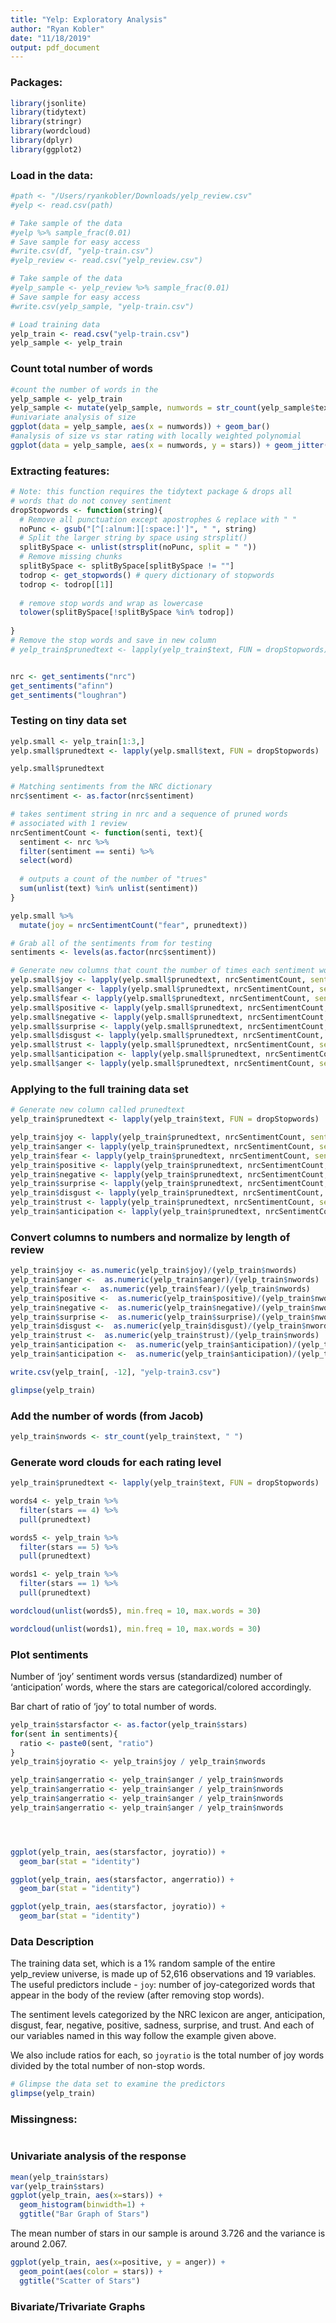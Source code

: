 ```yaml
---
title: "Yelp: Exploratory Analysis"
author: "Ryan Kobler"
date: "11/18/2019"
output: pdf_document
---
```

### Packages:
```r
library(jsonlite)
library(tidytext)
library(stringr)
library(wordcloud)
library(dplyr)
library(ggplot2)
```

### Load in the data:
```r
#path <- "/Users/ryankobler/Downloads/yelp_review.csv"
#yelp <- read.csv(path)

# Take sample of the data
#yelp %>% sample_frac(0.01)
# Save sample for easy access
#write.csv(df, "yelp-train.csv")
#yelp_review <- read.csv("yelp_review.csv")

# Take sample of the data
#yelp_sample <- yelp_review %>% sample_frac(0.01)
# Save sample for easy access
#write.csv(yelp_sample, "yelp-train.csv")

# Load training data
yelp_train <- read.csv("yelp-train.csv")
yelp_sample <- yelp_train
```

### Count total number of words
```r
#count the number of words in the
yelp_sample <- yelp_train
yelp_sample <- mutate(yelp_sample, numwords = str_count(yelp_sample$text, " "))
#univariate analysis of size
ggplot(data = yelp_sample, aes(x = numwords)) + geom_bar()
#analysis of size vs star rating with locally weighted polynomial
ggplot(data = yelp_sample, aes(x = numwords, y = stars)) + geom_jitter(size = 0.25) + geom_smooth()

```

### Extracting features:
```r
# Note: this function requires the tidytext package & drops all
# words that do not convey sentiment
dropStopwords <- function(string){
  # Remove all punctuation except apostrophes & replace with " "
  noPunc <- gsub("[^[:alnum:][:space:]']", " ", string) 
  # Split the larger string by space using strsplit()
  splitBySpace <- unlist(strsplit(noPunc, split = " "))
  # Remove missing chunks
  splitBySpace <- splitBySpace[splitBySpace != ""]
  todrop <- get_stopwords() # query dictionary of stopwords
  todrop <- todrop[[1]]
  
  # remove stop words and wrap as lowercase
  tolower(splitBySpace[!splitBySpace %in% todrop])
  
}
# Remove the stop words and save in new column
# yelp_train$prunedtext <- lapply(yelp_train$text, FUN = dropStopwords)


nrc <- get_sentiments("nrc")
get_sentiments("afinn")
get_sentiments("loughran")

```

### Testing on tiny data set
```r
yelp.small <- yelp_train[1:3,]
yelp.small$prunedtext <- lapply(yelp.small$text, FUN = dropStopwords)

yelp.small$prunedtext

# Matching sentiments from the NRC dictionary
nrc$sentiment <- as.factor(nrc$sentiment)

# takes sentiment string in nrc and a sequence of pruned words
# associated with 1 review
nrcSentimentCount <- function(senti, text){
  sentiment <- nrc %>% 
  filter(sentiment == senti) %>%
  select(word)
  
  # outputs a count of the number of "trues"
  sum(unlist(text) %in% unlist(sentiment))
}

yelp.small %>% 
  mutate(joy = nrcSentimentCount("fear", prunedtext))

# Grab all of the sentiments from for testing
sentiments <- levels(as.factor(nrc$sentiment))

# Generate new columns that count the number of times each sentiment word appears
yelp.small$joy <- lapply(yelp.small$prunedtext, nrcSentimentCount, senti = "joy")
yelp.small$anger <- lapply(yelp.small$prunedtext, nrcSentimentCount, senti = "anger")
yelp.small$fear <- lapply(yelp.small$prunedtext, nrcSentimentCount, senti = "fear")
yelp.small$positive <- lapply(yelp.small$prunedtext, nrcSentimentCount, senti = "positive")
yelp.small$negative <- lapply(yelp.small$prunedtext, nrcSentimentCount, senti = "negative")
yelp.small$surprise <- lapply(yelp.small$prunedtext, nrcSentimentCount, senti = "surprise")
yelp.small$disgust <- lapply(yelp.small$prunedtext, nrcSentimentCount, senti = "disgust")
yelp.small$trust <- lapply(yelp.small$prunedtext, nrcSentimentCount, senti = "trust")
yelp.small$anticipation <- lapply(yelp.small$prunedtext, nrcSentimentCount, senti = "anticipation")
yelp.small$anger <- lapply(yelp.small$prunedtext, nrcSentimentCount, senti = "anger")
```


### Applying to the full training data set
```r
# Generate new column called prunedtext
yelp_train$prunedtext <- lapply(yelp_train$text, FUN = dropStopwords)

yelp_train$joy <- lapply(yelp_train$prunedtext, nrcSentimentCount, senti = "joy")
yelp_train$anger <- lapply(yelp_train$prunedtext, nrcSentimentCount, senti = "anger")
yelp_train$fear <- lapply(yelp_train$prunedtext, nrcSentimentCount, senti = "fear")
yelp_train$positive <- lapply(yelp_train$prunedtext, nrcSentimentCount, senti = "positive")
yelp_train$negative <- lapply(yelp_train$prunedtext, nrcSentimentCount, senti = "negative")
yelp_train$surprise <- lapply(yelp_train$prunedtext, nrcSentimentCount, senti = "surprise")
yelp_train$disgust <- lapply(yelp_train$prunedtext, nrcSentimentCount, senti = "disgust")
yelp_train$trust <- lapply(yelp_train$prunedtext, nrcSentimentCount, senti = "trust")
yelp_train$anticipation <- lapply(yelp_train$prunedtext, nrcSentimentCount, senti = "anticipation")
```


### Convert columns to numbers and normalize by length of review
```r
yelp_train$joy <- as.numeric(yelp_train$joy)/(yelp_train$nwords)
yelp_train$anger <-  as.numeric(yelp_train$anger)/(yelp_train$nwords)
yelp_train$fear <-  as.numeric(yelp_train$fear)/(yelp_train$nwords)
yelp_train$positive <-  as.numeric(yelp_train$positive)/(yelp_train$nwords)
yelp_train$negative <-  as.numeric(yelp_train$negative)/(yelp_train$nwords)
yelp_train$surprise <-  as.numeric(yelp_train$surprise)/(yelp_train$nwords)
yelp_train$disgust <-  as.numeric(yelp_train$disgust)/(yelp_train$nwords)
yelp_train$trust <-  as.numeric(yelp_train$trust)/(yelp_train$nwords)
yelp_train$anticipation <-  as.numeric(yelp_train$anticipation)/(yelp_train$nwords)
yelp_train$anticipation <-  as.numeric(yelp_train$anticipation)/(yelp_train$nwords)
```


```r
write.csv(yelp_train[, -12], "yelp-train3.csv")
```

```r
glimpse(yelp_train)
```



### Add the number of words (from Jacob)
```r
yelp_train$nwords <- str_count(yelp_train$text, " ")
```



### Generate word clouds for each rating level
```r
yelp_train$prunedtext <- lapply(yelp_train$text, FUN = dropStopwords)

words4 <- yelp_train %>%
  filter(stars == 4) %>%
  pull(prunedtext)

words5 <- yelp_train %>%
  filter(stars == 5) %>%
  pull(prunedtext)

words1 <- yelp_train %>%
  filter(stars == 1) %>%
  pull(prunedtext)

wordcloud(unlist(words5), min.freq = 10, max.words = 30)

wordcloud(unlist(words1), min.freq = 10, max.words = 30)
```

### Plot sentiments
Number of 'joy' sentiment words versus (standardized) number of 'anticipation' words, where the stars are categorical/colored accordingly. 

Bar chart of ratio of 'joy' to total number of words. 
```r

yelp_train$starsfactor <- as.factor(yelp_train$stars)
for(sent in sentiments){
  ratio <- paste0(sent, "ratio")
}
yelp_train$joyratio <- yelp_train$joy / yelp_train$nwords

yelp_train$angerratio <- yelp_train$anger / yelp_train$nwords
yelp_train$angerratio <- yelp_train$anger / yelp_train$nwords
yelp_train$angerratio <- yelp_train$anger / yelp_train$nwords
yelp_train$angerratio <- yelp_train$anger / yelp_train$nwords




ggplot(yelp_train, aes(starsfactor, joyratio)) + 
  geom_bar(stat = "identity")

ggplot(yelp_train, aes(starsfactor, angerratio)) + 
  geom_bar(stat = "identity")

ggplot(yelp_train, aes(starsfactor, joyratio)) + 
  geom_bar(stat = "identity")

```




### Data Description

The training data set, which is a 1% random sample of the entire yelp_review universe, is made up of 52,616 observations and 19 variables. The useful predictors include 
- `joy`: number of joy-categorized words that appear in the body of the review (after removing stop words). 

The sentiment levels categorized by the NRC lexicon are anger, anticipation, disgust, fear, negative, positive, sadness, surprise, and trust. And each of our variables named in this way follow the example given above.

We also include ratios for each, so `joyratio` is the total number of joy words divided by the total number of non-stop words. 

```r
# Glimpse the data set to examine the predictors
glimpse(yelp_train)

```







### Missingness:

```r

```





### Univariate analysis of the response

```r
mean(yelp_train$stars)
var(yelp_train$stars)
ggplot(yelp_train, aes(x=stars)) + 
  geom_histogram(binwidth=1) + 
  ggtitle("Bar Graph of Stars") 

```

The mean number of stars in our sample is around 3.726 and the variance is around 2.067. 

```r
ggplot(yelp_train, aes(x=positive, y = anger)) + 
  geom_point(aes(color = stars)) + 
  ggtitle("Scatter of Stars") 
```



### Bivariate/Trivariate Graphs

```r














```











































